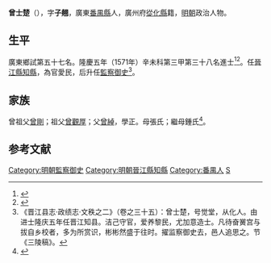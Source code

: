 {{明清人物信息框
| 姓名 = 曾士楚
| 原名 =
| 圖片名稱= 
| 圖片大小 =
| 圖片說明 = 
| 最高職務 = 监察御史
| 國家 = 大明 
| 爵位 =
| 籍貫 = 廣東番禺縣
| 族裔 = 
| 字號 = 
| 諡號 =
| 出生日期 = 生年不詳
| 出生地點 = <!---番禺縣人--->
| 逝世日期 = 卒年不詳 
| 逝世地點 =
| 墓葬 =
| 配偶 = 
| 親屬 = 
| 出身 =
* 隆慶五年辛未科同進士出身
| 經歷 =
| 著作 =  
}}
'''曾士楚'''（{{bd|？||？|catIdx=}}），字'''子翹'''，廣東[[番禺縣|番禺縣]]人，廣州府[[從化縣|從化縣]]籍，[[明朝|明朝]]政治人物。

== 生平 ==
廣東鄉試第五十七名。隆慶五年（1571年）辛未科第三甲第三十八名進士<ref>{{Cite book|title=《皇明贡举考》卷五|last=（明）[[张朝瑞|张朝瑞]]|first=|publisher=《续修四库全书》史部第828册|year=|isbn=|location=|pages=}}</ref><ref>{{Cite book|title=贡举志五种 上|last=鲁小俊，江俊伟著|first=|publisher=武汉：武汉大学出版社|year=2009|isbn=978-7-307-07043-1|location=|pages=}}</ref>。任[[晉江縣|晉江縣]][[知縣|知縣]]，為官愛民，后升任[[監察御史|監察御史]]<ref>《晋江县志·政绩志·文秩之二》（卷之三十五）：曾士楚，号觉堂，从化人。由进士隆庆五年任晋江知县。洁己守官，爱养黎民，尤加意造士。凡待奋黉宫与拔自乡校者，多为所赏识，彬彬然盛于往时。擢监察御史去，邑人追思之。节《三陵稿》。</ref>。

== 家族 ==
曾祖父[[曾剛|曾剛]]；祖父[[曾觀厚|曾觀厚]]；父[[曾綽|曾綽]]，學正。母張氏；繼母鍾氏<ref>{{Cite book|title=天一阁藏明代科举录选刊 登科录 点校本|last=龚延明主编|first=|publisher=宁波出版社|year=2016|isbn=978-7-5526-2320-8|location=宁波|pages=|quote=《天一閣藏明代科舉錄選刊.登科錄》之《隆慶五年辛未科登科錄》}}</ref>。

==参考文献==
{{reflist}}

{{隆慶五年辛未科殿試金榜}}
{{DEFAULTSORT:Zeng}}
[[Category:明朝監察御史|Category:明朝監察御史]]
[[Category:明朝晉江縣知縣|Category:明朝晉江縣知縣]]
[[Category:番禺人|Category:番禺人]]
[[Category:曾姓|S]]